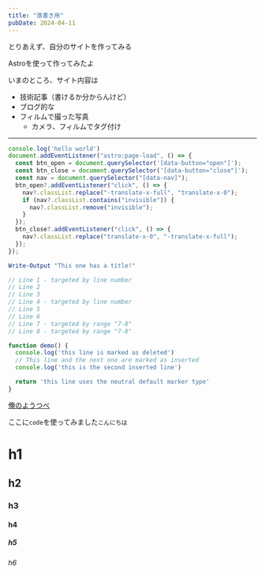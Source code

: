 ```yaml
---
title: "落書き用"
pubDate: 2024-04-11
---
```


とりあえず、自分のサイトを作ってみる

Astroを使って作ってみたよ

いまのところ、サイト内容は

- 技術記事（書けるか分からんけど）
- ブログ的な
- フィルムで撮った写真
  - カメラ、フィルムでタグ付け

***

```js title="my-test-file.js"
console.log('hello world')
document.addEventListener("astro:page-load", () => {
  const btn_open = document.querySelector('[data-button="open"]');
  const btn_close = document.querySelector('[data-button="close"]');
  const nav = document.querySelector("[data-nav]");
  btn_open?.addEventListener("click", () => {
    nav?.classList.replace("-translate-x-full", "translate-x-0");
    if (nav?.classList.contains("invisible")) {
      nav?.classList.remove("invisible");
    }
  });
  btn_close?.addEventListener("click", () => {
    nav?.classList.replace("translate-x-0", "-translate-x-full");
  });
});
```

```powershell title="PowerShell terminal example"
Write-Output "This one has a title!"
```

```js {1, 4, 7-8}
// Line 1 - targeted by line number
// Line 2
// Line 3
// Line 4 - targeted by line number
// Line 5
// Line 6
// Line 7 - targeted by range "7-8"
// Line 8 - targeted by range "7-8"
```

```js title="line-markers.js" del={2} ins={3-4} {6}
function demo() {
  console.log('this line is marked as deleted')
  // This line and the next one are marked as inserted
  console.log('this is the second inserted line')

  return 'this line uses the neutral default marker type'
}
```

[俺のようつべ](https://www.youtube.com/@yeti2061)

ここに`code`を使ってみました`こんにちは`

# h1
## h2
### h3
#### h4
##### h5
###### h6